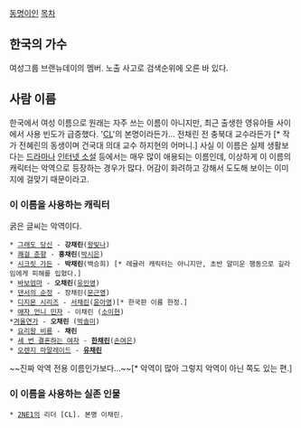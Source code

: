 [[동명이인]]
[[목차]]
== 한국의 가수 ==
여성그룹 브랜뉴데이의 멤버. 노출 사고로 검색순위에 오른 바 있다. 

== 사람 이름 == 

한국에서 여성 이름으로 원래는 자주 쓰는 이름이 아니지만, 최근 출생한 영유아들 사이에서 사용 빈도가 급증했다. '[[CL]]'의 본명이라든가... 전채린 전 충북대 교수라든가 [* 작가 전혜린의 동생이며 건국대 의대 교수 하지현의 어머니.]
사실 이 이름은 실제 생활보다는 [[드라마]]나 [[인터넷 소설]] 등에서는 매우 많이 애용되는 이름인데, 이상하게 이 이름의 캐릭터는 악역으로 등장하는 경우가 많다. 어감이 화려하고 강해서 도도해 보이는 이미지에 걸맞기 때문이라고. 

=== 이 이름을 사용하는 캐릭터 ===
굵은 글씨는 악역이다.

 * [[그래도 당신]] - '''강채린'''([[왕빛나]])
 * [[쾌걸 춘향]] - '''홍채린'''([[박시은]])
 * [[시크릿 가든]] - '''박채린'''(백승희) [* 레귤러 캐릭터는 아니지만, 초반 얄미운 행동으로 길라임에게 피해를 입혔다.]
 * [[바보엄마]] - '''오채린'''([[유인영]])
 * [[댄서의 순정]] - 장채린([[문근영]])
 * [[디지몬 시리즈]] - [[서채린]]([[윤아영]])[* 한국판 이름 한정.]
 * [[애자 언니 민자]] - 이채린 ([[소이현]])
 *[[겨울연가]] - '''오채린''' ([[박솔미]]) 
 * [[요리왕 비룡]] - '''채린'''
 * [[세 번 결혼하는 여자]] - '''[[한채린]]'''([[손여은]])
 * [[오렌지 마말레이드(웹툰)|오렌지 마말레이드]] - '''[[유채린]]'''

~~진짜 악역 전용 이름인가보다...~~[* 악역이 많아 그렇지 악역이 아닌 쪽도 있는 편.]

=== 이 이름을 사용하는 실존 인물 === 
 * [[2NE1]]의 리더 [CL]. 본명 이채린.
 
